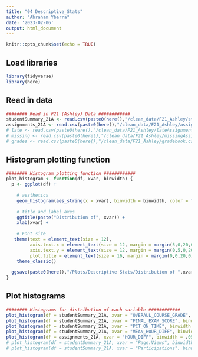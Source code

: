```yaml
---
title: "04_Descriptive_Stats"
author: "Abraham Ybarra"
date: '2023-02-06'
output: html_document
---
```


```r
knitr::opts_chunk$set(echo = TRUE)
```

## Load libraries

```r
library(tidyverse)
library(here)
```

## Read in data

```r
######## Read in F21 (Ashley) Data ############
studentSummary_21A <- read.csv(paste0(here(),"/clean_data/F21_Ashley/studentSummary.csv"), header = TRUE)
assignments_21A <- read.csv(paste0(here(),"/clean_data/F21_Ashley/assignments.csv"), header = TRUE, numerals = "no.loss")
# late <- read.csv(paste0(here(),"/clean_data/F21_Ashley/lateAssignments.csv"), header = TRUE)
# missing <- read.csv(paste0(here(),"/clean_data/F21_Ashley/missingAssignments.csv"), header = TRUE)
# grades <- read.csv(paste0(here(),"/clean_data/F21_Ashley/gradebook.csv"), header = TRUE)
```

## Histogram plotting function

```r
######## Histogram plotting function ############
plot_histogram <- function(df, xvar, binwidth) {
  p <- ggplot(df) +
    
    # aesthetics
    geom_histogram(aes_string(x = xvar), binwidth = binwidth, color = "blue", fill = "blue", alpha = .5) +
      
    # title and label axes
    ggtitle(paste("Distribution of", xvar)) +
    xlab(xvar) + 
    
    # Font size
   theme(text = element_text(size = 12),
         axis.text.x = element_text(size = 12, margin = margin(5,0,20,0)),
         axis.text.y = element_text(size = 12, margin = margin(0,5,0,20)),
         plot.title = element_text(size = 16, margin = margin(0,0,20,0), hjust = 0.5)) +
    theme_classic()
    
  ggsave(paste0(here(),"/Plots/Descriptive Stats/Distribution of ",xvar,".jpeg"))
}
```

## Plot histograms 
```r
######## Histograms for distribution of each variable ############
plot_histogram(df = studentSummary_21A, xvar = "OVERALL_COURSE_GRADE", binwidth = 5)
plot_histogram(df = studentSummary_21A, xvar = "FINAL_EXAM_SCORE", binwidth = 5)
plot_histogram(df = studentSummary_21A, xvar = "PCT_ON_TIME", binwidth = .05)
plot_histogram(df = studentSummary_21A, xvar = "MEAN_HOUR_DIFF", binwidth = .05)
plot_histogram(df = assignments_21A, xvar = "HOUR_DIFF", binwidth = .05)
# plot_histogram(df = studentSummary_21A, xvar = "Page.Views", binwidth = 100)
# plot_histogram(df = studentSummary_21A, xvar = "Participations", binwidth = 10)
```




